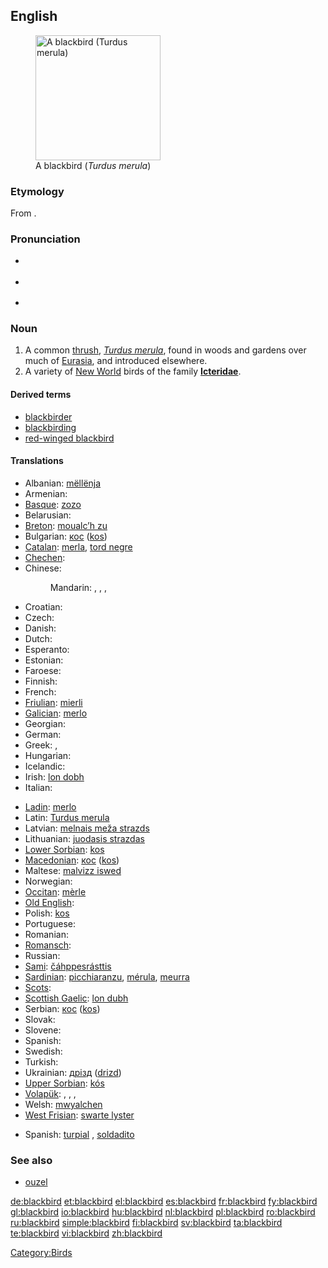 {{wikipedia}}
{{wikipedia|Icterid}}
==English==
[[Image:Solsort.jpg|thumb|right|200px|A blackbird (''Turdus merula'')]]

===Etymology===
From {{compound|black|bird}}.

===Pronunciation===
* {{a|UK}} {{IPA|/ˈblakbəːd/}}
* {{a|US}} {{IPA|/ˈblækbəɹd/}}
* {{audio|en-us-blackbird.ogg|Audio (US)}}

===Noun===
{{en-noun}}

# A common [[thrush]], ''[[Turdus merula]]'', found in woods and gardens over much of [[Eurasia]], and introduced elsewhere.
# A variety of [[New World]] birds of the family '''[[Icteridae]]'''.

====Derived terms====
* [[blackbirder]]
* [[blackbirding]]
* [[red-winged blackbird]]

====Translations====
{{trans-top|A common thrush, ''Turdus merula''}}
* Albanian: [[mëllënja]]
* Armenian: {{t-|hy|սև կեռնեխ|tr=sev keṙnex}}
* [[Basque]]: [[zozo]]
* Belarusian: {{t-|be|дрозд|xs=Belarusian}}
* [[Breton]]: [[moualc’h zu]]
* Bulgarian: [[кос]] ([[kos]])
* [[Catalan]]: [[merla]], [[tord negre]]
* [[Chechen]]: {{tø|ce|Iаьржа хьоза}}
* Chinese:
*: Mandarin: {{t|cmn|山鳥|sc=Hani}}, {{t|cmn|山鸟|tr=shānniǎo|sc=Hani}}, {{t-|cmn|烏鶇|sc=Hani}}, {{t-|cmn|乌鸫|tr=wūdōng|sc=Hani}}
* Croatian: {{t-|hr|kos}}
* Czech: {{t+|cs|kos}}
* Danish: {{t-|da|solsort|c}}
* Dutch: {{t+|nl|merel|m}}
* Esperanto: {{t-|eo|merlo|xs=Esperanto}}
* Estonian: {{t+|et|musträstas}}
* Faroese: {{t-|fo|kvørkveggja|xs=Faroese}}
* Finnish: {{t+|fi|mustarastas}}
* French: {{t+|fr|merle|m}}
* [[Friulian]]: [[mierli]]
* [[Galician]]: [[merlo]]
* Georgian: {{t|ka|შაშვი|tr=šašvi|sc=Geor|xs=Georgian}}
* German: {{t+|de|Amsel|f}}
* Greek: {{t-|el|κόσσυφος|m|tr=kóssyfos}}, {{t|el|κοτσύφι|n|tr=kotsýfi}}
* Hungarian: {{t+|hu|feketerigó}}
* Icelandic: {{t+|is|svartþröstur}}
* Irish: [[lon dobh]]
* Italian: {{t+|it|merlo|m}}
{{trans-mid}}
* [[Ladin]]: [[merlo]]
* Latin: [[Turdus merula]] '' ''
* Latvian: [[melnais meža strazds]]
* Lithuanian: [[juodasis strazdas]]
* [[Lower Sorbian]]: [[kos]]
* [[Macedonian]]: [[кос]] ([[kos]])
* Maltese: [[malvizz iswed]]
* Norwegian: {{t|no|svarttrost}}
* [[Occitan]]: [[mèrle]]
* [[Old English]]: {{t-|ang|osle|f|alt=ōsle|xs=Old English}}
* Polish: [[kos]] '' ''
* Portuguese: {{t+|pt|melro}}
* Romanian: {{t|ro|mierla-neagră|f}}
* [[Romansch]]: {{t-|rm|merlotscha|f|xs=Romansch}}
* Russian: {{t|ru|чёрный дрозд|m|tr=čórnyj drozd}}
* [[Sami]]: [[čáhppesrásttis]]
* [[Sardinian]]: [[picchiaranzu]], [[mérula]], [[meurra]]
* [[Scots]]: {{tø|sco|blackie}}
* [[Scottish Gaelic]]: [[lon dubh]]
* Serbian: [[кос]] ([[kos]])
* Slovak: {{t-|sk|drozd}}
* Slovene: {{t+|sl|kos}}
* Spanish: {{t+|es|mirlo|m}}
* Swedish: {{t+|sv|koltrast}}
* Turkish: {{t+|tr|karatavuk}}
* Ukrainian: [[дрізд]] ([[drizd]])
* [[Upper Sorbian]]: [[kós]]
* [[Volapük]]: {{qualifier|male or female}} {{t|vo|merul}}, {{qualifier|male}} {{t|vo|himerul}}, {{qualifier|female}} {{t|vo|jimerul}}, {{qualifier|offspring, young}} {{t|vo|merulül}}
* Welsh: [[mwyalchen]]
* [[West Frisian]]: [[swarte lyster]]
{{trans-bottom}}

{{trans-top| A bird of the family Icteridae}}
* Spanish: [[turpial]] {{m}}, [[soldadito]] {{m}}
{{trans-mid}}
{{trans-bottom}}

===See also===
* [[ouzel]]

[[Category:Birds]]

[[de:blackbird]]
[[et:blackbird]]
[[el:blackbird]]
[[es:blackbird]]
[[fr:blackbird]]
[[fy:blackbird]]
[[gl:blackbird]]
[[io:blackbird]]
[[hu:blackbird]]
[[nl:blackbird]]
[[pl:blackbird]]
[[ro:blackbird]]
[[ru:blackbird]]
[[simple:blackbird]]
[[fi:blackbird]]
[[sv:blackbird]]
[[ta:blackbird]]
[[te:blackbird]]
[[vi:blackbird]]
[[zh:blackbird]]
